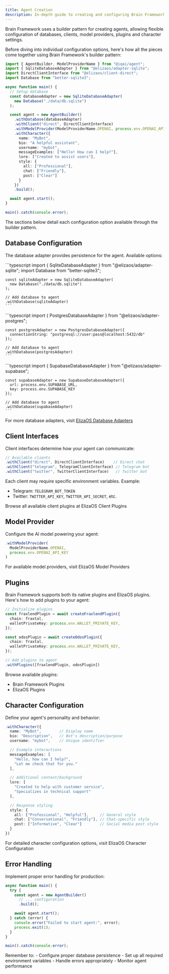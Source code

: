 ```yaml
---
title: Agent Creation
description: In-depth guide to creating and configuring Brain Framework agents
---
```



Brain Framework uses a builder pattern for creating agents, allowing flexible configuration of databases, clients, model providers, plugins and character settings.

Before diving into individual configuration options, here's how all the pieces come together using Brain Framework's builder pattern:


```typescript
import { AgentBuilder, ModelProviderName } from "@iqai/agent";
import { SqliteDatabaseAdapter } from "@elizaos/adapter-sqlite";
import DirectClientInterface from "@elizaos/client-direct";
import Database from "better-sqlite3";

async function main() {
  // Setup database
  const databaseAdapter = new SqliteDatabaseAdapter(
    new Database("./data/db.sqlite")
  );

  const agent = new AgentBuilder()
    .withDatabase(databaseAdapter)
    .withClient("direct", DirectClientInterface)
    .withModelProvider(ModelProviderName.OPENAI, process.env.OPENAI_API_KEY)
    .withCharacter({
      name: "MyBot",
      bio: "A helpful assistant",
      username: "mybot",
      messageExamples: ["Hello! How can I help?"],
      lore: ["Created to assist users"],
      style: {
        all: ["Professional"],
        chat: ["Friendly"],
        post: ["Clear"]
      }
    })
    .build();

  await agent.start();
}

main().catch(console.error);
```

The sections below detail each configuration option available through the builder pattern.

## Database Configuration

The database adapter provides persistence for the agent. Available options:

<Tabs>
  <TabItem label="SQLite">
    ```typescript
    import { SqliteDatabaseAdapter } from "@elizaos/adapter-sqlite";
    import Database from "better-sqlite3";

    const sqliteAdapter = new SqliteDatabaseAdapter(
      new Database("./data/db.sqlite")
    );

    // Add database to agent
    .withDatabase(sqliteAdapter)
    ```
  </TabItem>
  <TabItem label="PostgreSQL">
    ```typescript
    import { PostgresDatabaseAdapter } from "@elizaos/adapter-postgres";

    const postgresAdapter = new PostgresDatabaseAdapter({
      connectionString: "postgresql://user:pass@localhost:5432/db"
    });

    // Add database to agent
    .withDatabase(postgresAdapter)
    ```
  </TabItem>
  <TabItem label="Supabase">
    ```typescript
    import { SupabaseDatabaseAdapter } from "@elizaos/adapter-supabase";

    const supabaseAdapter = new SupabaseDatabaseAdapter({
      url: process.env.SUPABASE_URL,
      key: process.env.SUPABASE_KEY
    });

    // Add database to agent
    .withDatabase(supabaseAdapter)
    ```
  </TabItem>
</Tabs>

For more database adapters, visit <a href="https://elizaos.github.io/eliza/docs/packages/adapters/" target="_blank">ElizaOS Database Adapters</a>


## Client Interfaces

Client interfaces determine how your agent can communicate:

```typescript
// Available clients
.withClient("direct", DirectClientInterface)    // Direct chat
.withClient("telegram", TelegramClientInterface) // Telegram bot
.withClient("twitter", TwitterClientInterface)   // Twitter bot
```

Each client may require specific environment variables. Example:
- Telegram: `TELEGRAM_BOT_TOKEN`
- Twitter: `TWITTER_API_KEY`, `TWITTER_API_SECRET`, etc.

Browse all available client plugins at <ExternalLink href="https://github.com/orgs/elizaos-plugins/repositories?language=&q=client-&sort=&type=all">ElizaOS Client Plugins</ExternalLink>


## Model Provider

Configure the AI model powering your agent:

```typescript
.withModelProvider(
  ModelProviderName.OPENAI,
  process.env.OPENAI_API_KEY
)
```

For available model providers, visit <ExternalLink href="https://elizaos.github.io/eliza/docs/quickstart/#choose-your-model">ElizaOS Model Providers</ExternalLink>

## Plugins

Brain Framework supports both its native plugins and ElizaOS plugins. Here's how to add plugins to your agent:

```typescript
// Initialize plugins
const fraxlendPlugin = await createFraxlendPlugin({
  chain: fraxtal,
  walletPrivateKey: process.env.WALLET_PRIVATE_KEY,
});

const odosPlugin = await createOdosPlugin({
  chain: fraxtal,
  walletPrivateKey: process.env.WALLET_PRIVATE_KEY,
});

// Add plugins to agent
.withPlugins([fraxlendPlugin, odosPlugin])
```

Browse available plugins:
- <ExternalLink href="https://github.com/IQAIcom/brain/tree/main/packages">Brain Framework Plugins</ExternalLink>
- <ExternalLink href="https://github.com/elizaos-plugins">ElizaOS Plugins</ExternalLink>

## Character Configuration

Define your agent's personality and behavior:

```typescript
.withCharacter({
  name: "MyBot",        // Display name
  bio: "Description",   // Bot's description/purpose
  username: "mybot",    // Unique identifier

  // Example interactions
  messageExamples: [
    "Hello, how can I help?",
    "Let me check that for you."
  ],

  // Additional context/background
  lore: [
    "Created to help with customer service",
    "Specializes in technical support"
  ],

  // Response styling
  style: {
    all: ["Professional", "Helpful"],     // General style
    chat: ["Conversational", "Friendly"], // Chat-specific style
    post: ["Informative", "Clear"]        // Social media post style
  }
})
```

For detailed character configuration options, visit <ExternalLink  href="https://elizaos.github.io/eliza/docs/core/characterfile/">ElizaOS Character Configuration</ExternalLink>

## Error Handling

Implement proper error handling for production:

```typescript
async function main() {
  try {
    const agent = new AgentBuilder()
      // ... configuration
      .build();

    await agent.start();
  } catch (error) {
    console.error("Failed to start agent:", error);
    process.exit(1);
  }
}

main().catch(console.error);
```

<Aside type="tip">
Remember to:
- Configure proper database persistence
- Set up all required environment variables
- Handle errors appropriately
- Monitor agent performance
</Aside>
